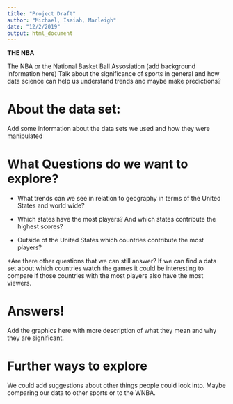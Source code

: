 ```yaml
---
title: "Project Draft"
author: "Michael, Isaiah, Marleigh"
date: "12/2/2019"
output: html_document
---
```


**THE NBA**

The NBA or the National Basket Ball Assosiation (add background information here)
Talk about the significance of sports in general and how data science can help us understand trends and maybe make predictions?



# About the data set:

Add some information about the data sets we used and how they were manipulated 


# What Questions do we want to explore?

* What trends can we see in relation to geography in terms of the United States and world wide?

* Which states have the most players? And which states contribute the highest scores?

* Outside of the United States which countries contribute the most players?

*Are there other questions that we can still answer? If we can find a data set about which countries watch the games it could be interesting to compare if those countries with the most players also have the most viewers.


# Answers!

Add the graphics here with more description of what they mean and why they are significant.


# Further ways to explore

We could add suggestions about other things people could look into. Maybe comparing our data to other sports or to the WNBA.
